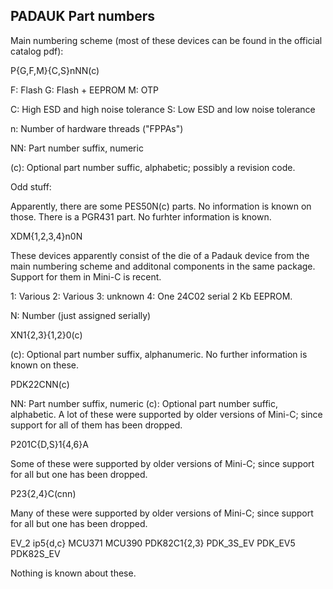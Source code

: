 ==PADAUK Part numbers==

Main numbering scheme (most of these devices can be found in the official catalog pdf):

P{G,F,M}{C,S}nNN(c)

F: Flash
G: Flash + EEPROM
M: OTP

C: High ESD and high noise tolerance
S: Low ESD and low noise tolerance

n: Number of hardware threads ("FPPAs")

NN: Part number suffix, numeric

(c): Optional part number suffic, alphabetic; possibly a revision code.

Odd stuff:

Apparently, there are some PES50N(c) parts. No information is known on those.
There is a PGR431 part. No furhter information is known.

XDM{1,2,3,4}n0N

These devices apparently consist of the die of a Padauk device from the main numbering scheme and additonal components in the same package. Support for them in Mini-C is recent.

1: Various
2: Various
3: unknown
4: One 24C02 serial 2 Kb EEPROM.

N: Number (just assigned serially)

XN1{2,3}{1,2}0(c)

(c): Optional part number suffix, alphanumeric.
No further information is known on these.

PDK22CNN(c)

NN: Part number suffix, numeric
(c): Optional part number suffic, alphabetic.
A lot of these were supported by older versions of Mini-C; since support for all of them has been dropped.


P201C{D,S}1{4,6}A

Some of these were supported by older versions of Mini-C; since support for all but one has been dropped.

P23{2,4}C(cnn)

Many of these were supported by older versions of Mini-C; since support for all but one has been dropped.

EV_2
ip5{d,c}
MCU371
MCU390
PDK82C1{2,3}
PDK_3S_EV
PDK_EV5
PDK82S_EV

Nothing is known about these.

